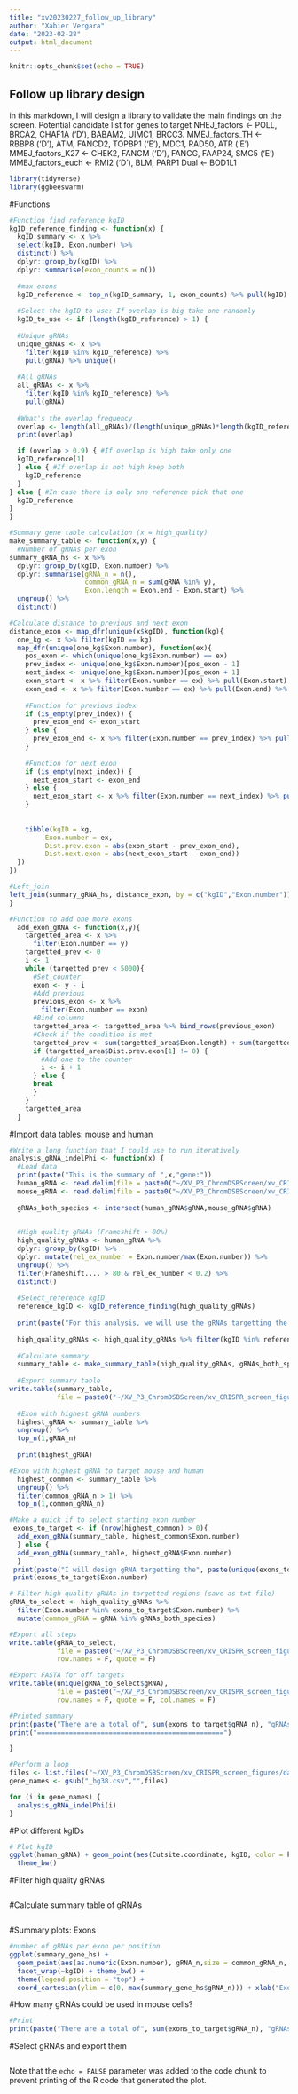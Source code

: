 ```yaml
---
title: "xv20230227_follow_up_library"
author: "Xabier Vergara"
date: "2023-02-28"
output: html_document
---
```


```r
knitr::opts_chunk$set(echo = TRUE)
```

## Follow up library design
in this markdown, I will design a library to validate the main findings on the screen.
Potential candidate list for genes to target
NHEJ_factors <- POLL, BRCA2, CHAF1A ('D'), BABAM2, UIMC1, BRCC3.
MMEJ_factors_TH <- RBBP8 ('D'), ATM, FANCD2, TOPBP1 ('E'), MDC1, RAD50, ATR ('E')
MMEJ_factors_K27 <- CHEK2, FANCM ('D'), FANCG, FAAP24, SMC5 ('E')
MMEJ_factors_euch <- RMI2 ('D'), BLM, PARP1
Dual <- BOD1L1


```r
library(tidyverse)
library(ggbeeswarm)
```
#Functions
```r
#Function find reference kgID
kgID_reference_finding <- function(x) {
  kgID_summary <- x %>% 
  select(kgID, Exon.number) %>%
  distinct() %>%
  dplyr::group_by(kgID) %>% 
  dplyr::summarise(exon_counts = n())
  
  #max exons
  kgID_reference <- top_n(kgID_summary, 1, exon_counts) %>% pull(kgID)
  
  #Select the kgID to use: If overlap is big take one randomly
  kgID_to_use <- if (length(kgID_reference) > 1) {
  
  #Unique gRNAs
  unique_gRNAs <- x %>%
    filter(kgID %in% kgID_reference) %>%
    pull(gRNA) %>% unique()
  
  #All gRNAs
  all_gRNAs <- x %>%
    filter(kgID %in% kgID_reference) %>%
    pull(gRNA)
  
  #What's the overlap frequency
  overlap <- length(all_gRNAs)/(length(unique_gRNAs)*length(kgID_reference))
  print(overlap)

  if (overlap > 0.9) { #If overlap is high take only one
  kgID_reference[1]
  } else { #If overlap is not high keep both
    kgID_reference
  }
} else { #In case there is only one reference pick that one
  kgID_reference
}
}

#Summary gene table calculation (x = high_quality)
make_summary_table <- function(x,y) {
  #Number of gRNAs per exon
summary_gRNA_hs <- x %>% 
  dplyr::group_by(kgID, Exon.number) %>%
  dplyr::summarise(gRNA_n = n(),
                   common_gRNA_n = sum(gRNA %in% y),
                   Exon.length = Exon.end - Exon.start) %>%
  ungroup() %>%
  distinct()

#Calculate distance to previous and next exon
distance_exon <- map_dfr(unique(x$kgID), function(kg){
  one_kg <- x %>% filter(kgID == kg)
  map_dfr(unique(one_kg$Exon.number), function(ex){
    pos_exon <- which(unique(one_kg$Exon.number) == ex)
    prev_index <- unique(one_kg$Exon.number)[pos_exon - 1]
    next_index <- unique(one_kg$Exon.number)[pos_exon + 1]
    exon_start <- x %>% filter(Exon.number == ex) %>% pull(Exon.start) %>% unique()
    exon_end <- x %>% filter(Exon.number == ex) %>% pull(Exon.end) %>% unique()
    
    #Function for previous index
    if (is_empty(prev_index)) {
      prev_exon_end <- exon_start
    } else {
      prev_exon_end <- x %>% filter(Exon.number == prev_index) %>% pull(Exon.end) %>% unique()
    }
    
    #Function for next exon
    if (is_empty(next_index)) {
      next_exon_start <- exon_end
    } else {
      next_exon_start <- x %>% filter(Exon.number == next_index) %>% pull(Exon.start) %>% unique()
    }
    
    
    tibble(kgID = kg,
         Exon.number = ex,
         Dist.prev.exon = abs(exon_start - prev_exon_end),
         Dist.next.exon = abs(next_exon_start - exon_end))
  })
})

#Left_join
left_join(summary_gRNA_hs, distance_exon, by = c("kgID","Exon.number")) %>% distinct()
}

#Function to add one more exons
  add_exon_gRNA <- function(x,y){
    targetted_area <- x %>%
      filter(Exon.number == y)
    targetted_prev <- 0
    i <- 1
    while (targetted_prev < 5000){
      #Set_counter
      exon <- y - i
      #Add previous 
      previous_exon <- x %>% 
        filter(Exon.number == exon)
      #Bind columns
      targetted_area <- targetted_area %>% bind_rows(previous_exon)
      #Check if the condition is met
      targetted_prev <- sum(targetted_area$Exon.length) + sum(targetted_area$Dist.prev.exon)
      if (targetted_area$Dist.prev.exon[1] != 0) {
        #Add one to the counter
        i <- i + 1
      } else {
      break
      }
    }
    targetted_area
  }
```

#Import data tables: mouse and human
```r
#Write a long function that I could use to run iteratively
analysis_gRNA_indelPhi <- function(x) {
  #Load data
  print(paste("This is the summary of ",x,"gene:"))
  human_gRNA <- read.delim(file = paste0("~/XV_P3_ChromDSBScreen/xv_CRISPR_screen_figures/data/revisions/validation_library/indelphi_human/",x,"_hg38.csv"), sep = ",")
  mouse_gRNA <- read.delim(file = paste0("~/XV_P3_ChromDSBScreen/xv_CRISPR_screen_figures/data/revisions/validation_library/indelphi_mouse/",x,"_mm10.csv"), sep = ",")
  
  gRNAs_both_species <- intersect(human_gRNA$gRNA,mouse_gRNA$gRNA)

  
  #High quality gRNAs (Frameshift > 80%)
  high_quality_gRNAs <- human_gRNA %>%
  dplyr::group_by(kgID) %>%
  dplyr::mutate(rel_ex_number = Exon.number/max(Exon.number)) %>%
  ungroup() %>%
  filter(Frameshift.... > 80 & rel_ex_number < 0.2) %>%
  distinct()
  
  #Select_reference kgID
  reference_kgID <- kgID_reference_finding(high_quality_gRNAs)
  
  print(paste("For this analysis, we will use the gRNAs targetting the gene build",reference_kgID,"."))
  
  high_quality_gRNAs <- high_quality_gRNAs %>% filter(kgID %in% reference_kgID)
  
  #Calculate summary
  summary_table <- make_summary_table(high_quality_gRNAs, gRNAs_both_species)
  
  #Export summary table
write.table(summary_table,
            file = paste0("~/XV_P3_ChromDSBScreen/xv_CRISPR_screen_figures/data/revisions/validation_library/Indelphi_analysis/summary_table_",x,".txt"))
  
  #Exon with highest gRNA numbers
  highest_gRNA <- summary_table %>% 
  ungroup() %>% 
  top_n(1,gRNA_n)
  
  print(highest_gRNA)

#Exon with highest gRNA to target mouse and human
  highest_common <- summary_table %>% 
  ungroup() %>% 
  filter(common_gRNA_n > 1) %>%
  top_n(1,common_gRNA_n)

#Make a quick if to select starting exon number
 exons_to_target <- if (nrow(highest_common) > 0){
  add_exon_gRNA(summary_table, highest_common$Exon.number)
  } else {
  add_exon_gRNA(summary_table, highest_gRNA$Exon.number)
  }
 print(paste("I will design gRNA targetting the", paste(unique(exons_to_target$Exon.number),collapse = ","),"exons."))
 print(exons_to_target$Exon.number)

# Filter high quality gRNAs in targetted regions (save as txt file)
gRNA_to_select <- high_quality_gRNAs %>% 
  filter(Exon.number %in% exons_to_target$Exon.number) %>%
  mutate(common_gRNA = gRNA %in% gRNAs_both_species)

#Export all steps
write.table(gRNA_to_select,
            file = paste0("~/XV_P3_ChromDSBScreen/xv_CRISPR_screen_figures/data/revisions/validation_library/Indelphi_analysis/gRNAs_targetting_",x,"_complete.txt"),
            row.names = F, quote = F)

#Export FASTA for off targets
write.table(unique(gRNA_to_select$gRNA),
            file = paste0("~/XV_P3_ChromDSBScreen/xv_CRISPR_screen_figures/data/revisions/validation_library/Indelphi_analysis/gRNAs_targetting_",x,"_off_targets.txt"),
            row.names = F, quote = F, col.names = F)

#Printed summary
print(paste("There are a total of", sum(exons_to_target$gRNA_n), "gRNAs in the selected region and",sum(exons_to_target$common_gRNA_n), "target both species."))
print("===============================================")

}

#Perform a loop
files <- list.files("~/XV_P3_ChromDSBScreen/xv_CRISPR_screen_figures/data/revisions/validation_library/indelphi_human/")
gene_names <- gsub("_hg38.csv","",files)

for (i in gene_names) {
  analysis_gRNA_indelPhi(i)
}


```

#Plot different kgIDs
```r
# Plot kgID
ggplot(human_gRNA) + geom_point(aes(Cutsite.coordinate, kgID, color = kgID %in% kgID_to_use)) +
  theme_bw()
```
#Filter high quality gRNAs
```r

```

#Calculate summary table of gRNAs
```r

```

#Summary plots: Exons
```r
#number of gRNAs per exon per position
ggplot(summary_gene_hs) +
  geom_point(aes(as.numeric(Exon.number), gRNA_n,size = common_gRNA_n, color = common_gRNA_n > 0)) + 
  facet_wrap(~kgID) + theme_bw() + 
  theme(legend.position = "top") +
  coord_cartesian(ylim = c(0, max(summary_gene_hs$gRNA_n))) + xlab("Exon number") + ylab("Number of high quality gRNA per exon")

```



#How many gRNAs could be used in mouse cells?
```r
#Print
print(paste("There are a total of", sum(exons_to_target$gRNA_n), "gRNAs in the selected region and",sum(exons_to_target$common_gRNA_n), "target both species."))
```

#Select gRNAs and export them
```r


```

Note that the `echo = FALSE` parameter was added to the code chunk to prevent printing of the R code that generated the plot.
